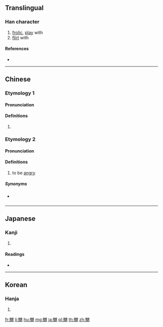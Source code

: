 {{also|嫐}}
==Translingual==

===Han character===
{{Han char|rn=38|rad=女|as=14|sn=17|four=66427|canj=WSVWS|ids=⿲男女男}}

# [[frolic]], [[play]] with
# [[flirt]] with

====References====
* {{Han ref|kx=0273.070|dkj=06831|dj=0541.130|hdz=21087.010|uh=5B32|ud=23346|bh=ECD0|bd=60624}}

----

==Chinese==
{{zh-forms}}

===Etymology 1===

====Pronunciation====
{{zh-pron
|m=niǎo
|c=niu5,niu4
|mc=y
|oc=y
|ma=
|cat=
}}

====Definitions====
{{zh-hanzi}}

# {{rfdef|zh}}

===Etymology 2===
{{wikipedia|lang=zh}}

====Pronunciation====
{{zh-pron
|c=nau1
|cat=v
}}

====Definitions====
{{zh-hanzi}}

# {{lb|zh|Cantonese}} to be [[angry]]

=====Synonyms=====
* {{q|Mandarin}} {{zh-l|生氣}}

----

==Japanese==

===Kanji===
{{ja-kanji|grade=9|rs=女14}}

# {{defn|lang=ja|sort=女14}}

====Readings====
* {{ja-readings|on=[[じょう]] (jō)|kun=[[なぶる]] (naburu)}}

----

==Korean==

===Hanja===
{{ko-hanja|hangeul=뇨|rv=nyo|mr=nyo}}

# {{defn|lang=ko|sort=女14}}

[[fr:嬲]]
[[li:嬲]]
[[hu:嬲]]
[[mg:嬲]]
[[ja:嬲]]
[[pl:嬲]]
[[th:嬲]]
[[zh:嬲]]